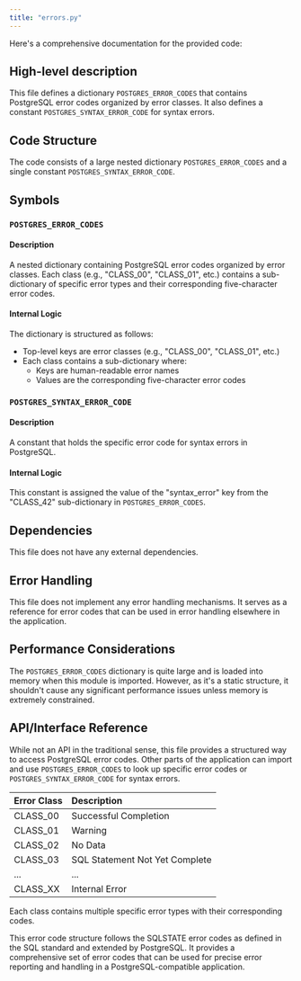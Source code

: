 ```yaml
---
title: "errors.py"
---
```


Here's a comprehensive documentation for the provided code:

## High-level description
This file defines a dictionary `POSTGRES_ERROR_CODES` that contains PostgreSQL error codes organized by error classes. It also defines a constant `POSTGRES_SYNTAX_ERROR_CODE` for syntax errors.

## Code Structure
The code consists of a large nested dictionary `POSTGRES_ERROR_CODES` and a single constant `POSTGRES_SYNTAX_ERROR_CODE`.

## Symbols

### `POSTGRES_ERROR_CODES`
#### Description
A nested dictionary containing PostgreSQL error codes organized by error classes. Each class (e.g., "CLASS_00", "CLASS_01", etc.) contains a sub-dictionary of specific error types and their corresponding five-character error codes.

#### Internal Logic
The dictionary is structured as follows:
- Top-level keys are error classes (e.g., "CLASS_00", "CLASS_01", etc.)
- Each class contains a sub-dictionary where:
  - Keys are human-readable error names
  - Values are the corresponding five-character error codes

### `POSTGRES_SYNTAX_ERROR_CODE`
#### Description
A constant that holds the specific error code for syntax errors in PostgreSQL.

#### Internal Logic
This constant is assigned the value of the "syntax_error" key from the "CLASS_42" sub-dictionary in `POSTGRES_ERROR_CODES`.

## Dependencies
This file does not have any external dependencies.

## Error Handling
This file does not implement any error handling mechanisms. It serves as a reference for error codes that can be used in error handling elsewhere in the application.

## Performance Considerations
The `POSTGRES_ERROR_CODES` dictionary is quite large and is loaded into memory when this module is imported. However, as it's a static structure, it shouldn't cause any significant performance issues unless memory is extremely constrained.

## API/Interface Reference
While not an API in the traditional sense, this file provides a structured way to access PostgreSQL error codes. Other parts of the application can import and use `POSTGRES_ERROR_CODES` to look up specific error codes or `POSTGRES_SYNTAX_ERROR_CODE` for syntax errors.

| Error Class | Description |
|:------------|:------------|
| CLASS_00 | Successful Completion |
| CLASS_01 | Warning |
| CLASS_02 | No Data |
| CLASS_03 | SQL Statement Not Yet Complete |
| ... | ... |
| CLASS_XX | Internal Error |

Each class contains multiple specific error types with their corresponding codes.

This error code structure follows the SQLSTATE error codes as defined in the SQL standard and extended by PostgreSQL. It provides a comprehensive set of error codes that can be used for precise error reporting and handling in a PostgreSQL-compatible application.